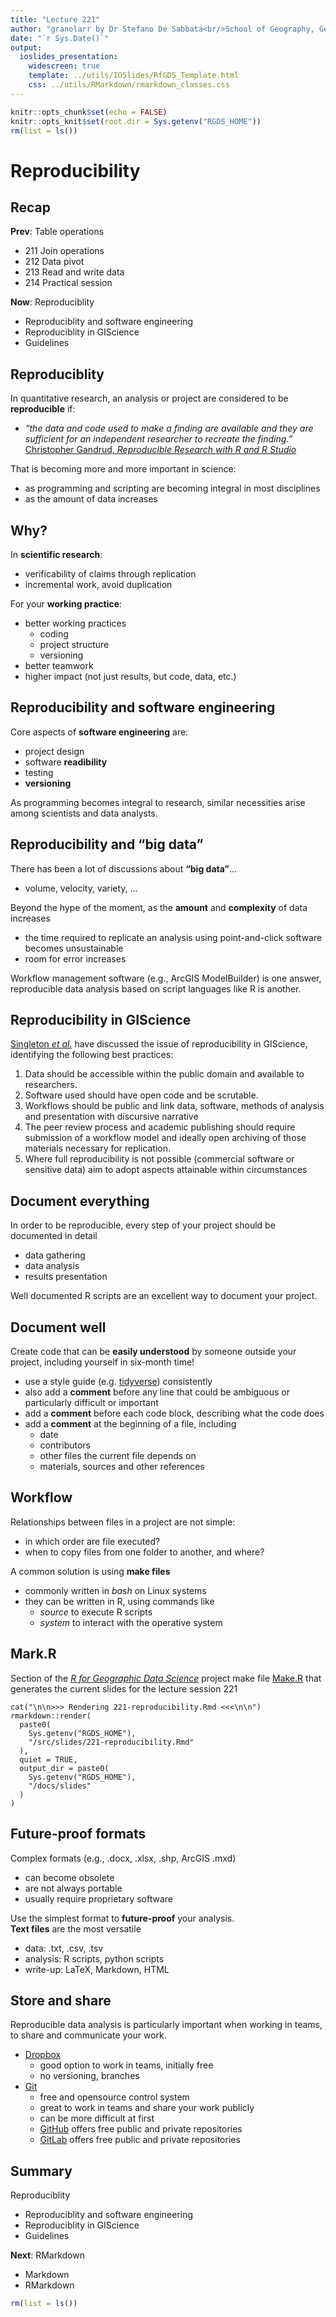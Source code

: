 ```yaml
---
title: "Lecture 221"
author: "granolarr by Dr Stefano De Sabbata<br/>School of Geography, Geology, and the Env.<br/>University of Leicester<br/><a href=\"https://github.com/r-for-geographic-data-science/granolarr\">github.com/sdesabbata/r-for-geographic-data-science</a><br/><a href=\"mailto:s.desabbata@le.ac.uk\">s.desabbata&commat;le.ac.uk</a> &vert; <a href=\"https://twitter.com/maps4thought\">&commat;maps4thought</a><br/>text licensed under <a href=\"https://creativecommons.org/licenses/by-sa/4.0/\">CC BY-SA 4.0</a>, code licensed under <a href=\"https://www.gnu.org/licenses/gpl-3.0.html\">GNU GPL v3.0</a>"
date: "`r Sys.Date()`"
output:
  ioslides_presentation:
    widescreen: true
    template: ../utils/IOSlides/RfGDS_Template.html
    css: ../utils/RMarkdown/rmarkdown_classes.css
---
```


```r
knitr::opts_chunk$set(echo = FALSE)
knitr::opts_knit$set(root.dir = Sys.getenv("RGDS_HOME"))
rm(list = ls())
```



# Reproducibility



## Recap

**Prev**: Table operations

- 211 Join operations
- 212 Data pivot
- 213 Read and write data
- 214 Practical session

**Now**: Reproduciblity

- Reproduciblity and software engineering
- Reproduciblity in GIScience
- Guidelines


## Reproduciblity

In quantitative research, an analysis or project are considered to be **reproducible** if:

- *"the data and code used to make a finding are available and they are sufficient for an independent researcher to recreate the finding."* [Christopher Gandrud, *Reproducible Research with R and R Studio*](https://www.crcpress.com/Reproducible-Research-with-R-and-R-Studio/Gandrud/p/book/9781498715379)

That is becoming more and more important in science:

- as programming and scripting are becoming integral in most disciplines
- as the amount of data increases



## Why?

In **scientific research**:

- verificability of claims through replication
- incremental work, avoid duplication

For your **working practice**:

- better working practices
    - coding
    - project structure
    - versioning
- better teamwork
- higher impact (not just results, but code, data, etc.)



## Reproducibility and software engineering

Core aspects of **software engineering** are:

- project design
- software **readibility**
- testing
- **versioning**

As programming becomes integral to research, similar necessities arise among scientists and data analysts.



## Reproducibility and "big data"

There has been a lot of discussions about **"big data"**...

- volume, velocity, variety, ...

Beyond the hype of the moment, as the **amount** and **complexity** of data increases

- the time required to replicate an analysis using point-and-click software becomes unsustainable
- room for error increases

Workflow management software (e.g., ArcGIS ModelBuilder) is one answer, reproducible data analysis based on script languages like R is another.



## Reproducibility in GIScience

[Singleton *et al.*](https://www.tandfonline.com/doi/abs/10.1080/13658816.2015.1137579) have discussed the issue of reproducibility in GIScience, identifying the following best practices:

1. Data should be accessible within the public domain and available to researchers.
2. Software used should have open code and be scrutable.
3. Workflows should be public and link data, software, methods of analysis and presentation with discursive narrative
4. The peer review process and academic publishing should require submission of a workflow model and ideally open archiving of those materials necessary for
replication.
5. Where full reproducibility is not possible (commercial software or sensitive data) aim to adopt aspects attainable within circumstances



## Document everything

In order to be reproducible, every step of your project should be documented in detail

- data gathering
- data analysis
- results presentation

Well documented R scripts are an excellent way to document your project. 



## Document well

Create code that can be **easily understood** by someone outside your project, including yourself in six-month time!

- use a style guide (e.g. [tidyverse](http://style.tidyverse.org/)) consistently
- also add a **comment** before any line that could be ambiguous or particularly difficult or important
- add a **comment** before each code block, describing what the code does
- add a **comment** at the beginning of a file, including
    - date
    - contributors
    - other files the current file depends on
    - materials, sources and other references 



## Workflow

Relationships between files in a project are not simple:

- in which order are file executed?
- when to copy files from one folder to another, and where?

A common solution is using **make files**

- commonly written in *bash* on Linux systems
- they can be written in R, using commands like
    - *source* to execute R scripts
    - *system* to interact with the operative system



## Mark.R

Section of the [*R for Geographic Data Science*](https://github.com/sdesabbata/r-for-geographic-data-science) project make file [Make.R](https://github.com/sdesabbata/r-for-geographic-data-science/blob/main/src/Make.R) that generates the current slides for the lecture session 221

```{}
cat("\n\n>>> Rendering 221-reproducibility.Rmd <<<\n\n")
rmarkdown::render(
  paste0(
    Sys.getenv("RGDS_HOME"), 
    "/src/slides/221-reproducibility.Rmd"
  ), 
  quiet = TRUE, 
  output_dir = paste0(
    Sys.getenv("RGDS_HOME"), 
    "/docs/slides"
  )
)
```


## Future-proof formats

Complex formats (e.g., .docx, .xlsx, .shp, ArcGIS .mxd)

- can become obsolete
- are not always portable
- usually require proprietary software

Use the simplest format to **future-proof** your analysis.<br/>**Text files** are the most versatile

- data: .txt, .csv, .tsv
- analysis: R scripts, python scripts
- write-up: LaTeX, Markdown, HTML



## Store and share

Reproducible data analysis is particularly important when working in teams, to share and communicate your work.

- [Dropbox](https://www.dropbox.com)
    - good option to work in teams, initially free
    - no versioning, branches
- [Git](https://git-scm.com)
    - free and opensource control system
    - great to work in teams and share your work publicly
    - can be more difficult at first
    - [GitHub](https://github.com) offers free public and private repositories
    - [GitLab](https://about.gitlab.com/) offers free public and private repositories



## Summary

Reproduciblity

- Reproduciblity and software engineering
- Reproduciblity in GIScience
- Guidelines

**Next**: RMarkdown

- Markdown
- RMarkdown

```r
rm(list = ls())
```

